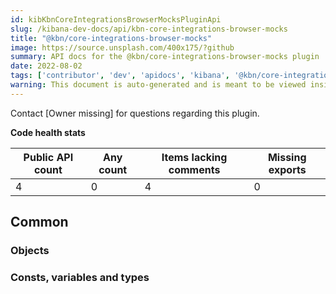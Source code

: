 ```yaml
---
id: kibKbnCoreIntegrationsBrowserMocksPluginApi
slug: /kibana-dev-docs/api/kbn-core-integrations-browser-mocks
title: "@kbn/core-integrations-browser-mocks"
image: https://source.unsplash.com/400x175/?github
summary: API docs for the @kbn/core-integrations-browser-mocks plugin
date: 2022-08-02
tags: ['contributor', 'dev', 'apidocs', 'kibana', '@kbn/core-integrations-browser-mocks']
warning: This document is auto-generated and is meant to be viewed inside our experimental, new docs system. Reach out in #docs-engineering for more info.
---
```




Contact [Owner missing] for questions regarding this plugin.

**Code health stats**

| Public API count  | Any count | Items lacking comments | Missing exports |
|-------------------|-----------|------------------------|-----------------|
| 4 | 0 | 4 | 0 |

## Common

### Objects
<DocDefinitionList data={kbnCoreIntegrationsBrowserMocksObj.common.objects}/>

### Consts, variables and types
<DocDefinitionList data={kbnCoreIntegrationsBrowserMocksObj.common.misc}/>

